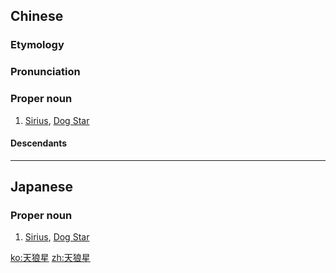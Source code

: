 ==Chinese==
{{zh-forms|type=21}}
{{wikipedia|lang=zh}}

===Etymology===
{{rfe|lang=zh}}

===Pronunciation===
{{zh-pron
|m=Tiānlángxīng
|cat=pn
}}

===Proper noun===
{{zh-proper noun}}

# {{lb|zh|star}} [[Sirius]], [[Dog Star]]

====Descendants====
{{CJKV|天狼星|てんろうせい|천랑성}}

----

==Japanese==
{{ja-kanjitab|てん|ろう|せい|yomi=o}}

===Proper noun===
{{ja-pos|proper|てんろうせい}}

# {{lb|ja|star|sort=てんろうせい}} [[Sirius]], [[Dog Star]]

[[ko:天狼星]]
[[zh:天狼星]]